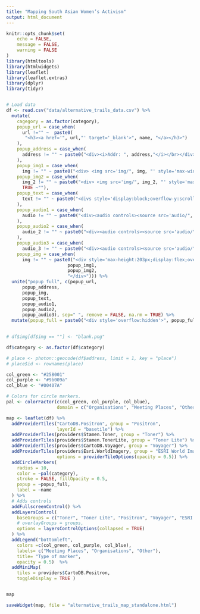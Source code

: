 ```yaml
---
title: "Mapping South Asian Women’s Activism"
output: html_document
---
```


```r
knitr::opts_chunk$set(
	echo = FALSE,
	message = FALSE,
	warning = FALSE
)
library(htmltools)
library(htmlwidgets)
library(leaflet)
library(leaflet.extras)
library(dplyr)
library(tidyr)


# Load data
df <- read.csv("data/alternative_trails_data.csv") %>%
  mutate(
    cagegory = as.factor(category),
    popup_url = case_when(
      url !="" ~  paste0(
       "<h3><a href='", url,"' target='_blank'>", name, "</a></h3>")
    ),
    popup_address = case_when(
      address != "" ~ paste0("<div><i>Addr: ", address,"</i></br></div>")
    ),
    popup_img1 = case_when(
      img != "" ~ paste0("<div> <img src='img/", img, "' style='max-width:290px;max-height:200px;padding-right:5px'></div>")),
    popup_img2 = case_when(
      img_2 != "" ~ paste0("<div> <img src='img/", img_2, "' style='max-width:290px;max-height:200px'></div>"),
      TRUE ~""),
    popup_text = case_when(
      text != "" ~ paste0("<divs style='display:block;overflow-y:scroll;max-height: 250px;margin-top:5px;margin-bottom:5px'>", text, "</div>"),
    ),
    popup_audio1 = case_when(
      audio != "" ~ paste0("<div><audio controls><source src='audio/", audio, "' type='audio/mpeg'> Your browser does not support the audio element</audio></div>"),
    ),
    popup_audio2 = case_when(
      audio_2 != "" ~ paste0("<div><audio controls><source src='audio/", audio_2, "' type='audio/mpeg'> Your browser does not support the audio element</audio></div>"),
    ),
    popup_audio3 = case_when(
      audio_3 != "" ~ paste0("<div><audio controls><source src='audio/", audio_3, "' type='audio/mpeg'> Your browser does not support the audio element</audio></div>")),
    popup_img = case_when(
      img != "" ~ paste0("<div style='max-height:203px;display:flex;overflow-x:scroll;overflow-y:hidden'>", 
                       popup_img1,
                       popup_img2,
                       "</div>"))) %>% 
  unite("popup_full", c(popup_url,
      popup_address,
      popup_img,
      popup_text,
      popup_audio1,
      popup_audio2,
      popup_audio3), sep=" ", remove = FALSE, na.rm = TRUE) %>% 
  mutate(popup_full = paste0("<div style='overflow:hidden'>", popup_full, "</div>"))
      

# df$img[df$img == ""] <- "blank.png"   

df$category <- as.factor(df$category)

# place <- photon::geocode(df$address, limit = 1, key = "place") 
# place$id <- rownames(place)

col_green <- "#258001"
col_purple <- "#9b009a"
col_blue <- "#00407A"
```



```r

# Colors for circle markers.
pal <- colorFactor(c(col_green, col_purple, col_blue), 
                   domain = c("Organisations", "Meeting Places", "Other"))

map <- leaflet(df) %>% 
  addProviderTiles("CartoDB.Positron", group = "Positron", 
                   layerId = "basetile") %>% 
  addProviderTiles(providers$Stamen.Toner, group = "Toner") %>%
  addProviderTiles(providers$Stamen.TonerLite, group = "Toner Lite") %>%
  addProviderTiles(providers$CartoDB.Voyager, group = "Voyager") %>% 
  addProviderTiles(providers$Esri.WorldImagery, group = "ESRI World Imagery",
                   options = providerTileOptions(opacity = 0.5)) %>% 
  addCircleMarkers(
    radius = 10,
    color = ~pal(category),
    stroke = FALSE, fillOpacity = 0.5,
    popup = ~popup_full,
    label = ~name
  ) %>% 
  # Adds controls
  addFullscreenControl() %>% 
  addLayersControl(
    baseGroups = c("Toner", "Toner Lite", "Positron", "Voyager", "ESRI World Imagery"),
    # overlayGroups = groups,
    options = layersControlOptions(collapsed = TRUE)
  ) %>% 
  addLegend("bottomleft",
    colors =c(col_green, col_purple, col_blue),
    labels= c("Meeting Places", "Organisations", "Other"),
    title= "Type of marker",
    opacity = 0.5)  %>%
  addMiniMap(
    tiles = providers$CartoDB.Positron,
    toggleDisplay = TRUE ) 


map 

saveWidget(map, file = "alternative_trails_map_standalone.html")
```



